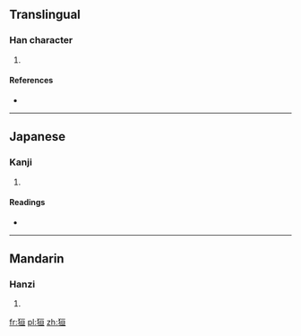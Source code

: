 ==Translingual==

===Han character===
{{Han char|rn=94|rad=犬|as=06|sn=9|four=4121<sub>6</sub>|canj=大竹一日一 (KHMAM)}}

# {{defn|Han|sort=犬06}}

====References====
* {{Han ref|kx=0710.010|dkj=20361|dj=1122.080|hdz=21343.040|uh=72DF|ud=29407|bh=CFC2|bd=53186}}

----

==Japanese==

===Kanji===
{{ja-kanji|grade=|rs=犬06}}

# {{defn|Japanese|sort=犬06}}

====Readings====
* {{ja-readings|on=[[かん]] (kan), [[がん]] (gan), [[けん]] (ken)|kun=}}

----

==Mandarin==

===Hanzi===
{{cmn-hanzi|pin=[[huán]] ([[huan2]])|wg=huan<sup>2</sup>}}

# {{defn|Mandarin|sort=犬06}}

[[fr:狟]]
[[pl:狟]]
[[zh:狟]]